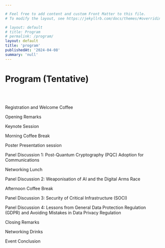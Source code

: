 ```yaml
---

# Feel free to add content and custom Front Matter to this file.
# To modify the layout, see https://jekyllrb.com/docs/themes/#overriding-theme-defaults

# layout: default
# title: Program
# permalink: /program/
layout: default
title: 'program'
publishedAt: '2024-04-08'
summary: 'null'
---
```


<div class="text-center">
    <h1 class="bold">Program (Tentative)</h1>
</div>

<br />
<br />

Registration and Welcome Coffee

Opening Remarks

Keynote Session

Morning Coffee Break

Poster Presentation session

Panel Discussion 1: Post-Quantum Cryptography (PQC) Adoption for Communications

Networking Lunch

Panel Discussion 2: Weaponisation of AI and the Digital Arms Race

Afternoon Coffee Break

Panel Discussion 3: Security of Critical Infrastructure (SOCI)

Panel Discussion 4: Lessons from General Data Protection Regulation (GDPR) and Avoiding Mistakes in Data Privacy Regulation

Closing Remarks

Networking Drinks

Event Conclusion